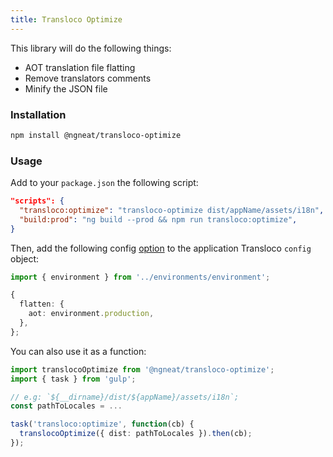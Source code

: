 ```yaml
---
title: Transloco Optimize
---
```


This library will do the following things:

- AOT translation file flatting
- Remove translators comments
- Minify the JSON file

### Installation

```bash
npm install @ngneat/transloco-optimize
```

### Usage

Add to your `package.json` the following script:

```json title="package.json"
"scripts": {
  "transloco:optimize": "transloco-optimize dist/appName/assets/i18n",
  "build:prod": "ng build --prod && npm run transloco:optimize",
}
```

Then, add the following config [option](../config-options#flattenaot) to the application Transloco `config` object:

```ts
import { environment } from '../environments/environment';

{
  flatten: {
    aot: environment.production,
  },
};
```

You can also use it as a function:
```ts
import translocoOptimize from '@ngneat/transloco-optimize';
import { task } from 'gulp';

// e.g: `${__dirname}/dist/${appName}/assets/i18n`;
const pathToLocales = ...

task('transloco:optimize', function(cb) {
  translocoOptimize({ dist: pathToLocales }).then(cb);
});
```
